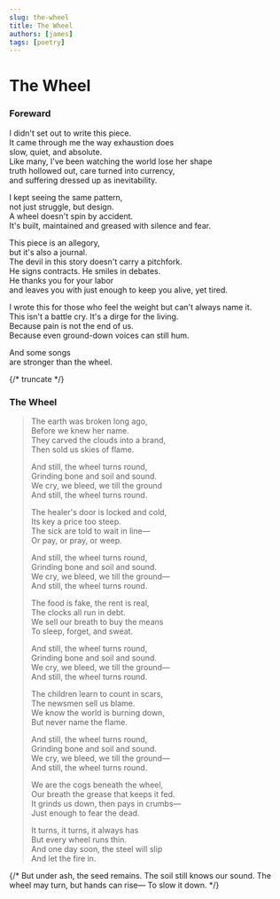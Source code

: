 ```yaml
---
slug: the-wheel
title: The Wheel
authors: [james]
tags: [poetry]
---
```

# The Wheel

### Foreward
I didn't set out to write this piece.  
It came through me the way exhaustion does  
slow, quiet, and absolute.  
Like many, I've been watching the world lose her shape  
truth hollowed out, care turned into currency,  
and suffering dressed up as inevitability.

I kept seeing the same pattern,  
not just struggle, but design.  
A wheel doesn't spin by accident.  
It's built, maintained and greased with silence and fear.

This piece is an allegory,  
but it's also a journal.  
The devil in this story doesn't carry a pitchfork.  
He signs contracts. He smiles in debates.  
He thanks you for your labor  
and leaves you with just enough to keep you alive, yet tired.

I wrote this for those who feel the weight but can't always name it.  
This isn't a battle cry. It's a dirge for the living.  
Because pain is not the end of us.  
Because even ground-down voices can still hum.

And some songs  
are stronger than the wheel.

{/* truncate */}

### The Wheel
> The earth was broken long ago,  
> Before we knew her name.  
> They carved the clouds into a brand,  
> Then sold us skies of flame.
>
> And still, the wheel turns round,  
> Grinding bone and soil and sound.  
> We cry, we bleed, we till the ground  
> And still, the wheel turns round.
>
> The healer's door is locked and cold,  
> Its key a price too steep.  
> The sick are told to wait in line—  
> Or pay, or pray, or weep.
>
> And still, the wheel turns round,  
> Grinding bone and soil and sound.  
> We cry, we bleed, we till the ground—  
> And still, the wheel turns round.
>
> The food is fake, the rent is real,  
> The clocks all run in debt.  
> We sell our breath to buy the means  
> To sleep, forget, and sweat.
>
> And still, the wheel turns round,  
> Grinding bone and soil and sound.  
> We cry, we bleed, we till the ground—  
> And still, the wheel turns round.
>
> The children learn to count in scars,  
> The newsmen sell us blame.  
> We know the world is burning down,  
> But never name the flame.
>
> And still, the wheel turns round,  
> Grinding bone and soil and sound.  
> We cry, we bleed, we till the ground—  
> And still, the wheel turns round.
>
> We are the cogs beneath the wheel,  
> Our breath the grease that keeps it fed.  
> It grinds us down, then pays in crumbs—  
> Just enough to fear the dead.
>
> It turns, it turns, it always has  
> But every wheel runs thin.  
> And one day soon, the steel will slip  
> And let the fire in.

{/* But under ash, the seed remains.
The soil still knows our sound.
The wheel may turn, but hands can rise—
To slow it down. */}
